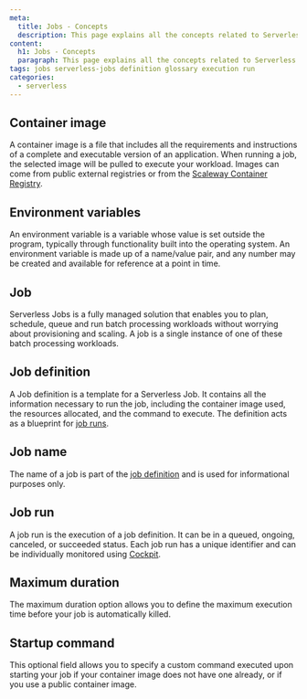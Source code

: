 ```yaml
---
meta:
  title: Jobs - Concepts
  description: This page explains all the concepts related to Serverless Jobs
content:
  h1: Jobs - Concepts
  paragraph: This page explains all the concepts related to Serverless Jobs
tags: jobs serverless-jobs definition glossary execution run
categories:
  - serverless
---
```


<Concept opened>

## Container image

A container image is a file that includes all the requirements and instructions of a complete and executable version of an application. 
When running a job, the selected image will be pulled to execute your workload. Images can come from public external registries or from the [Scaleway Container Registry](/containers/container-registry/concepts/#container-registry).

</Concept>

<Concept opened>

## Environment variables

An environment variable is a variable whose value is set outside the program, typically through functionality built into the operating system. An environment variable is made up of a name/value pair, and any number may be created and available for reference at a point in time.

</Concept>

<Concept opened>

## Job

Serverless Jobs is a fully managed solution that enables you to plan, schedule, queue and run batch processing workloads without worrying about provisioning and scaling. A job is a single instance of one of these batch processing workloads.

</Concept>

<Concept>

## Job definition

A Job definition is a template for a Serverless Job. It contains all the information necessary to run the job, including the container image used, the resources allocated, and the command to execute. The definition acts as a blueprint for [job runs](#job-run).

</Concept>

<Concept>

## Job name

The name of a job is part of the [job definition](#job-definition) and is used for informational purposes only.

</Concept>

<Concept>

## Job run

A job run is the execution of a job definition. It can be in a queued, ongoing, canceled, or succeeded status. Each job run has a unique identifier and can be individually monitored using [Cockpit](/observability/cockpit/quickstart/).

</Concept>

<Concept>

## Maximum duration

The maximum duration option allows you to define the maximum execution time before your job is automatically killed.

</Concept>

<Concept>

## Startup command

This optional field allows you to specify a custom command executed upon starting your job if your container image does not have one already, or if you use a public container image. 

</Concept>